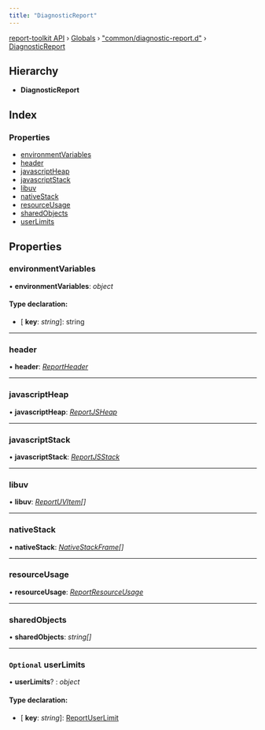 ```yaml
---
title: "DiagnosticReport"
---
```


[report-toolkit API](../home.mdx) › [Globals](../home.mdx) › ["common/diagnostic-report.d"](../modules/common_diagnostic_report_d_.mdx) › [DiagnosticReport](common_diagnostic_report_d_.diagnosticreport.mdx)

## Hierarchy

* **DiagnosticReport**

## Index

### Properties

- [environmentVariables](common_diagnostic_report_d_.diagnosticreport#environmentvariables)
- [header](common_diagnostic_report_d_.diagnosticreport#header)
- [javascriptHeap](common_diagnostic_report_d_.diagnosticreport#javascriptheap)
- [javascriptStack](common_diagnostic_report_d_.diagnosticreport#javascriptstack)
- [libuv](common_diagnostic_report_d_.diagnosticreport#libuv)
- [nativeStack](common_diagnostic_report_d_.diagnosticreport#nativestack)
- [resourceUsage](common_diagnostic_report_d_.diagnosticreport#resourceusage)
- [sharedObjects](common_diagnostic_report_d_.diagnosticreport#sharedobjects)
- [userLimits](common_diagnostic_report_d_.diagnosticreport#optional-userlimits)

## Properties

### environmentVariables

• **environmentVariables**: *object*

#### Type declaration:

- \[ **key**: *string*\]: string

___

### header

• **header**: *[ReportHeader](common_diagnostic_report_d_.reportheader)*

___

### javascriptHeap

• **javascriptHeap**: *[ReportJSHeap](common_diagnostic_report_d_.reportjsheap)*

___

### javascriptStack

• **javascriptStack**: *[ReportJSStack](common_diagnostic_report_d_.reportjsstack)*

___

### libuv

• **libuv**: *[ReportUVItem](../modules/common_diagnostic_report_d_#reportuvitem)[]*

___

### nativeStack

• **nativeStack**: *[NativeStackFrame](common_diagnostic_report_d_.nativestackframe)[]*

___

### resourceUsage

• **resourceUsage**: *[ReportResourceUsage](common_diagnostic_report_d_.reportresourceusage)*

___

### sharedObjects

• **sharedObjects**: *string[]*

___

### `Optional` userLimits

• **userLimits**? : *object*

#### Type declaration:

- \[ **key**: *string*\]: [ReportUserLimit](common_diagnostic_report_d_.reportuserlimit)

